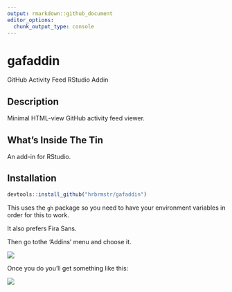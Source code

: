 ```yaml
---
output: rmarkdown::github_document
editor_options: 
  chunk_output_type: console
---
```


# gafaddin

GitHub Activity Feed RStudio Addin

## Description

Minimal HTML-view GitHub activity feed viewer.

## What's Inside The Tin

An add-in for RStudio. 

## Installation

```r
devtools::install_github("hrbrmstr/gafaddin")
```

This uses the `gh` package so you need to have your environment variables in order for
this to work.

It also prefers Fira Sans.

Then go tothe 'Addins' menu and choose it.

![](man/figures/addin-menu.png)

Once you do you'll get something like this:

![](man/figures/feed-ex.png)